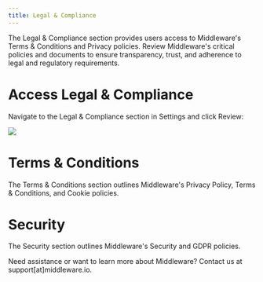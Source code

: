 ```yaml
---
title: Legal & Compliance
---
```


The Legal & Compliance section provides users access to Middleware's Terms & Conditions and Privacy policies. Review Middleware's critical policies and documents to ensure transparency, trust, and adherence to legal and regulatory requirements.

# Access Legal & Compliance

Navigate to the Legal & Compliance section in Settings and click Review:

![](https://lh5.googleusercontent.com/CMVerufja1kCiB1NVE0_T_cJVgEp2mu0bGlCZ7G9PUmL1kqMkvu89ahxW13hENCom5T7Le35H4Q_31_2eGw3PUWKpxv4sGCOyjO9PGxAFZb516Zyf5GGoozLS8PAIYxyYpR1TJYiQJQhycQaMh6TRt0)

# Terms & Conditions

The Terms & Conditions section outlines Middleware's Privacy Policy, Terms & Conditions, and Cookie policies.

# Security

The Security section outlines Middleware's Security and GDPR policies.

<Note> Need assistance or want to learn more about Middleware? Contact us at support[at]middleware.io. </Note>